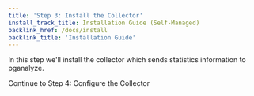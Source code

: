 ```yaml
---
title: 'Step 3: Install the Collector'
install_track_title: Installation Guide (Self-Managed)
backlink_href: /docs/install
backlink_title: 'Installation Guide'
---
```



In this step we'll install the collector which sends statistics information to pganalyze.

<CollectorInstallInstructions apiKey={props.apiKey} />

<Link className="btn btn-success" to="04_configure_the_collector_package">
  Continue to Step 4: Configure the Collector
</Link>
